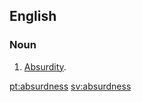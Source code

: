 ==English==

===Noun===
{{en-noun|es}}

# {{Rare}} [[Absurdity]].

[[pt:absurdness]]
[[sv:absurdness]]